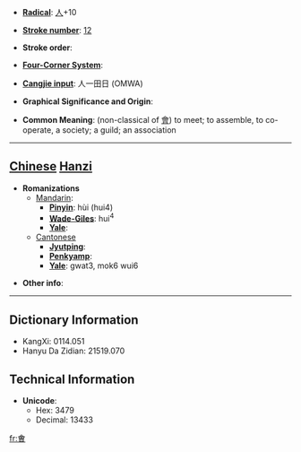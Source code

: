 * '''[[Wiktionary:Chinese radical index| Radical]]''': [[Wiktionary:Chinese radical index 人|人]]+10

* '''[[Wiktionary:Chinese total strokes index|Stroke number]]''': [[Wiktionary:Chinese total strokes index 12|12]]

* '''Stroke order''': 

* '''[[Wiktionary:Chinese four corner index|Four-Corner System]]''': 

* '''[[Wiktionary:Chinese Cangjie index|Cangjie input]]''': 人一田日 (OMWA)

* '''Graphical Significance and Origin''': 

* '''Common Meaning''': (non-classical of [[會]]) to meet; to assemble, to co-operate, a society; a guild; an association

----

== [[Chinese]] [[Hanzi]] ==

* '''Romanizations'''
** [[Mandarin]]:
*** '''[[Pinyin]]''': hùi (hui4)
*** '''[[Wade-Giles]]''': hui<sup>4</sup>
*** '''[[Yale]]''': 
**[[Cantonese]]
***'''[[Jyutping]]''':
***'''[[Penkyamp]]''': 
***'''[[Yale]]''': gwat3, mok6 wui6

* '''Other info''': 

----

== Dictionary Information ==

* KangXi: 0114.051
* Hanyu Da Zidian: 21519.070

== Technical Information ==

* '''Unicode''':
** Hex: 3479
** Decimal: 13433
[[fr:㑹]]